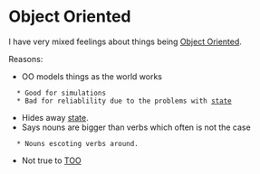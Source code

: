 = Object Oriented = 

I have very mixed feelings about things being [[Object Oriented]].

Reasons:
* OO models things as the world works
   * Good for simulations
   * Bad for reliablility due to the problems with [[state]]
* Hides away [[state]].
* Says nouns are bigger than verbs which often is not the case
   * Nouns escoting verbs around.
* Not true to [[TOO]]
